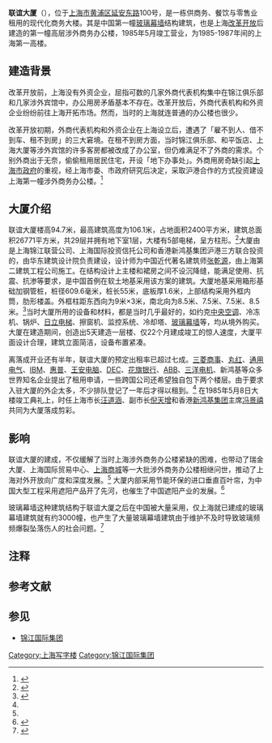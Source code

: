 {{Infobox Modern Building
|image             = 上海街景-联谊大厦 - panoramio.jpg
|caption           = 
|name              = 联谊大厦
|location_country  = {{CHN}}
|location_town     = [[上海市|上海市]]延安东路100号
|owner             = [[锦江国际集团|锦江国际集团]]
|architect         = [[张乾源|张乾源]]、华东建筑设计院
|construction_start_date= 
|completion_date   = 1985年5月
|date_demolished   = 
|cost              = 
|structural_system = 玻璃幕墙结构
|style             = 现代化高楼
}}

'''联谊大厦'''（{{lang-en|'''Union Friendship Tower'''}}），位于[[上海市|上海市]][[黄浦区|黄浦区]][[延安东路_(上海)|延安东路]]100号，是一栋供商务、餐饮与零售业租用的现代化商务大楼。其是中国第一幢[[玻璃幕墙|玻璃幕墙]]结构建筑，也是上海[[改革开放|改革开放]]后建造的第一幢高层涉外商务办公楼，1985年5月竣工营业，为1985-1987年间的上海第一高楼{{NoteTag|1987年，上海电信大楼以123.4米的高度取代联谊大厦成为当时的上海第一高楼。<ref name="地方志"/>}}。

==建造背景==
改革开放前，上海没有外资企业，屈指可数的几家外商代表机构集中在锦江俱乐部和几家涉外宾馆中，办公用房矛盾基本不存在。改革开放后，外商代表机构和外资企业纷纷前往上海开拓市场。然而，当时的上海就连普通的办公楼也很少。 

改革开放初期，外商代表机构和外资企业在上海设立后，遭遇了「雇不到人、借不到车、租不到房」的三大窘境。在租不到房方面，当时锦江俱乐部、和平饭店、上海大厦等涉外宾馆的许多客房都被改成了办公室，但仍难满足不了外商的需求。个别外商出于无奈，偷偷租用居民住宅，开设「地下办事处」。外商用房奇缺引起[[上海市人民政府|上海市政府]]的重视，经上海市委、市政府研究后决定，采取沪港合作的方式投资建设上海第一幢涉外商务办公楼。<ref name="故事">{{cite web | title =上海第一幢涉外商务楼联谊大厦的故事| publisher = 上海市人民政府网站 | url = http://www.shanghai.gov.cn/shanghai/node2314/node2315/node4411/userobject21ai309199.html| accessdate = | date =2008-12-01| language = zh }}</ref> 

==大厦介绍==
联谊大厦楼高94.7米，最高建筑高度为106.1米，占地面积2400平方米，建筑总面积26771平方米，共29层并拥有地下室1层，大楼有5部电梯，呈方柱形。<ref name="skyscraperpage">{{cite web| title = Union Friendship Tower| publisher = skyscraperpage.com| url = http://skyscraperpage.com/cities/?buildingID=19348| accessdate = | language = en| archive-date = 2020-08-02| archive-url = https://web.archive.org/web/20200802065615/http://skyscraperpage.com/cities/?buildingID=19348| dead-url = no}}</ref>大厦由是上海锦江联营公司、上海国际投资信托公司和香港新鸿基集团沪港三方联合投资的，由华东建筑设计院负责建设，设计师为中国近代著名建筑师[[张乾源|张乾源]]，由上海第二建筑工程公司施工。在结构设计上主楼和裙房之间不设沉降缝，能满足使用、抗震、抗渗等要求，是中国首例在软土地基采用该方案的建筑。大厦地基采用箱形基础加钢管桩，桩径609.6毫米，桩长55米，底板厚1.6米，上部结构采用外框内筒，肋形楼盖。外框柱距东西向为9米×3米，南北向为8.5米、7.5米、7.5米、8.5米。<ref name="地方志">{{cite web| title = 新上海第一幢现代摩天楼：联谊大厦| publisher = 上海市地方志办公室| url = http://www.shtong.gov.cn/newsite/node2/node71994/node81772/node81778/node81792/userobject1ai109159.html| accessdate = | language = zh| archive-date = 2016-03-26| archive-url = https://web.archive.org/web/20160326003322/http://www.shtong.gov.cn/Newsite/node2/node71994/node81772/node81778/node81792/userobject1ai109159.html| dead-url = no}}</ref>当时大厦所用的设备和材料，都是当时几乎最好的，如约克[[中央空调|中央空调]]、冷冻机、锅炉、[[日立製作所|日立]][[电梯|电梯]]、擦窗机、监控系统、冷却塔、[[玻璃幕墙|玻璃幕墙]]等，均从境外购买。大厦在建造期间，创造出5天建造一层楼、仅22个月建成竣工的惊人速度，大厦平面设计合理，建筑立面简洁，设备布置紧凑。

离落成开业还有半年，联谊大厦的预定出租率已超过七成。[[三菱商事|三菱商事]]、[[丸红|丸红]]、[[通用电气|通用电气]]、[[IBM|IBM]]、[[惠普|惠普]]、[[王安_(计算机科学家)|王安电脑]]、[[DEC|DEC]]、[[花旗银行|花旗银行]]、[[ABB|ABB]]、[[三洋电机|三洋电机]]、新鸿基等众多世界知名企业提出了租用申请，一些跨国公司还希望独自包下两个楼层。由于要求入驻大厦的外企太多，不少排队登记了一年后才得以租到。<ref name="故事"/> 在1985年5月8日大楼竣工典礼上，时任上海市长[[汪道涵|汪道涵]]、副市长[[倪天增|倪天增]]和香港[[新鸿基集团|新鸿基集团]]主席[[冯景禧|冯景禧]]共同为大厦落成剪彩。 

==影响==
联谊大厦的建成，不仅缓解了当时上海涉外商务办公楼紧缺的困难，也带动了瑞金大厦、上海国际贸易中心、[[上海商城|上海商城]]等一大批涉外商务办公楼相继问世，推动了上海对外开放向广度和深度发展。<ref name="故事"/> 大厦内部采用节能环保的进口垂直百叶帘，为中国大型工程采用遮阳产品开了先河，也催生了中国遮阳产业的发展。<ref>{{cite book| language = 中文 | author =展磊| coauthors =  | title= 大力推进我国建筑遮阳领域标准化建设  | url = | date =2007年9月 | location = 北京| publisher =《中国标准化》杂志| id =  | isbn =   | pages =25-26}}</ref>

玻璃幕墙这种建筑结构于联谊大厦之后在中国被大量采用，仅上海就已建成的玻璃幕墙建筑就有约3000幢，也产生了大量玻璃幕墙建筑由于维护不及时导致玻璃频频爆裂坠落伤人的社会问题。<ref>{{cite web| title = 上海玻璃幕墙频频坠落 警惕“空中杀手”| publisher = [[新浪网|新浪网]]| url = http://dichan.sina.com.cn/zt/kongzhongshashou/| accessdate = | language = zh| archive-date = 2017-10-29| archive-url = https://web.archive.org/web/20171029025108/http://dichan.sina.com.cn/zt/kongzhongshashou/| dead-url = no}}</ref>

==注释==
{{Reflist|group="註"}}

== 参考文献 ==
{{Reflist|2}}

== 参见 ==
* [[锦江国际集团|锦江国际集团]]

[[Category:上海写字楼|Category:上海写字楼]]
[[Category:锦江国际集团|Category:锦江国际集团]]